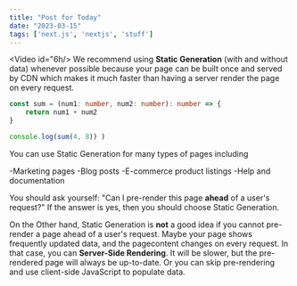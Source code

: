 ```yaml
---
title: "Post for Today"
date: "2023-03-15"
tags: ['next.js', 'nextjs', 'stuff']
---
```

<Video id="6h/>
We recommend using **Static Generation** (with and without data) whenever possible because your page can be built once and served by CDN which makes it much faster than having a server render the page on every request.

```ts
const sum = (num1: number, num2: number): number => {
    return num1 + num2
}

console.log(sum(4, 8)) )
```
 
You can use Static Generation for many types of pages including

-Marketing pages
-Blog posts
-E-commerce product listings
-Help and documentation

You should ask yourself: "Can I pre-render this page **ahead** of a user's request?" If the answer is yes, then you should choose Static Generation.

On the Other hand, Static Generation is **not** a good idea if you cannot pre-render a page ahead of a user's request. Maybe your page shows frequently updated data, and the pagecontent changes on every request.
<CustomImage src/>
In that case, you can **Server-Side Rendering**. It will be slower, but the pre-rendered page will always be up-to-date. Or you can skip pre-rendering and use client-side JavaScript to populate data.
